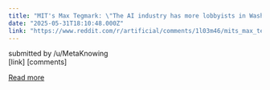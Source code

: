 ```yaml
---
title: "MIT's Max Tegmark: \"The AI industry has more lobbyists in Washington and Brussels than the fossil fuel industry and the tobacco industry combined.\""
date: "2025-05-31T18:10:48.000Z"
link: "https://www.reddit.com/r/artificial/comments/1l03m46/mits_max_tegmark_the_ai_industry_has_more/"
---
```


submitted by    /u/MetaKnowing  
 [link]   [comments]

[Read more](https://www.reddit.com/r/artificial/comments/1l03m46/mits_max_tegmark_the_ai_industry_has_more/)
